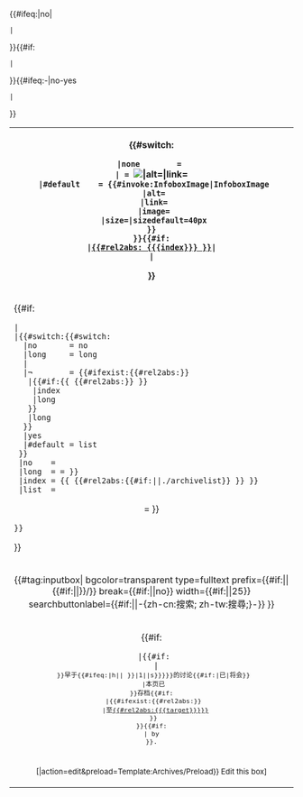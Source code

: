 <table id="archivebox" role="presentation" class="{{talk other | {{{class|tmbox tmbox-notice}}} |ombox ombox-notice |demospace={{{demospace|}}}}} mbox-small {{#ifeq:{{{collapsed}}}|yes
 |collapsible collapsed
 |{{#ifeq:{{{collapsible}}}|yes
  |collapsible
 }}
}}" style="text-align: center; {{#if:{{{box-width|}}}|width:{{{box-width}}};}} {{{style|}}}">
<tr><th>{{#switch:{{{image|}}}
 |none        = <!-- no image -->
 |<!--blank-->= [[File:Replacement filing cabinet.svg|{{{image-size|40px}}}|alt=|link=]]<br>
 |#default    = {{#invoke:InfoboxImage|InfoboxImage
  |alt={{{alt|}}}
  |link={{{link|}}}
  |image={{{image|Replacement filing cabinet.svg}}}
  |size={{{image-size|}}}|sizedefault=40px
 }}<br>
}}{{#if:{{{index|}}}
 |[[{{#rel2abs: {{{index}}} }}]]|'''{{{title|[[Wikipedia:如何將討論頁存檔|存檔]]}}}'''
 |{{{title|存档}}}
}}
</th></tr>
<tr><td style="text-align:left;">{{#if:{{{list|}}}
 |{{{list}}}
 |{{#switch:{{#switch:{{{auto|¬}}}
   |no       = no
   |long     = long
   |<!-- blank -->
   |¬        = {{#ifexist:{{#rel2abs:{{{archivelist|./archivelist}}}}}
    |{{#if:{{ {{#rel2abs:{{{archivelist|./archivelist}}}}} }}
     |index
     |long
    }}
    |long
   }}
   |yes
   |#default = list
  }}
  |no    = <!-- no output -->
  |long  = {{Archive list long|{{#if:{{{root|}}}|root}}={{{root}}} }}
  |index = {{ {{#rel2abs:{{#if:{{{archivelist|}}}|{{{archivelist}}}|./archivelist}} }} }}
  |list  = <div style="text-align:center;">{{Archive list|{{#if:{{{root|}}}|root}}={{{root}}} }}</div>
 }}
}}<!--Parameter content MUST be on newline in code or some wikimarkup will fail:-->
{{{1|}}}
</td></tr>{{#ifeq:{{{search|no}}}|no|
 |<tr><td>{{#tag:inputbox|
bgcolor=transparent
type=fulltext
prefix={{#if:{{{prefix|}}}|{{{prefix}}}|{{#if:{{{root|}}}|{{{root}}}|{{FULLPAGENAME}}}}/}}
break={{#if:{{{search-break|}}}|{{{search-break}}}|no}}
width={{#if:{{{search-width|}}}|{{{search-width}}}|25}}
searchbuttonlabel={{#if:{{{search-button-label|}}}|{{{search-button-label}}}|-{zh-cn:搜索; zh-tw:搜尋;}-}}
}}
</td></tr>
}}{{#if:{{{bot|}}}{{{age|}}}{{{target|}}}
 |<tr><td>{{#if:{{{age|}}}
  |{{#if:{{{botnotesmall|}}}
   |<small>
  }}早于{{{age}}}{{#ifeq:{{{units|}}}|h||&nbsp;}}{{{units|日{{#ifeq:{{{age|}}}|1||s}}}}}的讨论{{#if:{{{minthreadszero|}}}|已|将会}}
  |本页已
 }}存档{{#if:{{{target|}}}
  |{{#ifexist:{{#rel2abs:{{{target}}}}}
   |至[[{{#rel2abs:{{{target}}}}}]]
  }}
 }}{{#if:{{{bot|}}}
  |&#32;by <span class="nowraplinks">[[User:{{{bot}}}|{{{bot}}}]]</span>
 }}.</td></tr>
}}{{#ifeq:{{{auto}}}-{{{editbox|yes}}}|no-yes
 |<tr><td><small class="plainlinks">[{{fullurl:{{#rel2abs:{{{archivelist|./archivelist}}}}}|action=edit&preload=Template:Archives/Preload}} Edit this box]</small></td></tr>
}}
</table><noinclude>
{{documentation}}<!-- PLEASE ADD CATEGORIES TO THE /doc SUBPAGE, THANKS -->
</noinclude>